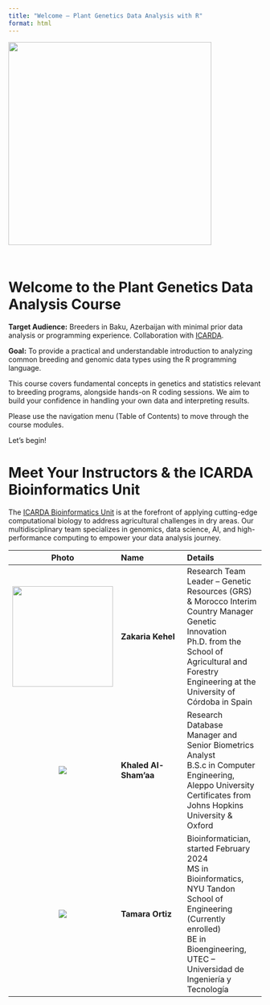 ```yaml
---
title: "Welcome – Plant Genetics Data Analysis with R"
format: html
---
```


[![](assets/logo.png){.img-fluid .rounded .mx-auto .d-block fig-alt="poster" style="margin-bottom: 2em;" width="10.7cm"}](https://www.icarda.org)

# Welcome to the Plant Genetics Data Analysis Course

**Target Audience:** Breeders in Baku, Azerbaijan with minimal prior data analysis or programming experience. Collaboration with [ICARDA](https://www.icarda.org).

**Goal:** To provide a practical and understandable introduction to analyzing common breeding and genomic data types using the R programming language.

This course covers fundamental concepts in genetics and statistics relevant to breeding programs, alongside hands-on R coding sessions. We aim to build your confidence in handling your own data and interpreting results.

Please use the navigation menu (Table of Contents) to move through the course modules.

Let's begin!

<!-- Begin merged cover content with team table -->

# Meet Your Instructors & the ICARDA Bioinformatics Unit

The [ICARDA Bioinformatics Unit](https://www.icarda.org) is at the forefront of applying cutting-edge computational biology to address agricultural challenges in dry areas. Our multidisciplinary team specializes in genomics, data science, AI, and high-performance computing to empower your data analysis journey.

| Photo | Name | Details |
|:--:|:---|:---|
| ![](./assets/zakaria.png){width="200px"} | **Zakaria Kehel** | Research Team Leader – Genetic Resources (GRS) & Morocco Interim Country Manager Genetic Innovation <br> Ph.D. from the School of Agricultural and Forestry Engineering at the University of Córdoba in Spain |
| ![](assets/khaled.png) | **Khaled Al-Sham'aa** | Research Database Manager and Senior Biometrics Analyst <br> B.S.c in Computer Engineering, Aleppo University <br> Certificates from Johns Hopkins University & Oxford |
| ![](assets/tamara.png) | **Tamara Ortiz** | Bioinformatician, started February 2024 <br> MS in Bioinformatics, NYU Tandon School of Engineering (Currently enrolled) <br> BE in Bioengineering, UTEC – Universidad de Ingeniería y Tecnología |

<!-- End merged cover content -->
